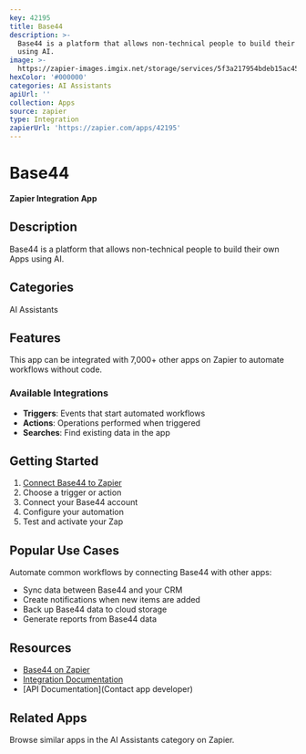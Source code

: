 ```yaml
---
key: 42195
title: Base44
description: >-
  Base44 is a platform that allows non-technical people to build their own Apps
  using AI.
image: >-
  https://zapier-images.imgix.net/storage/services/5f3a217954bdeb15ac45e1d57c37cc47.png?auto=format%2Ccompress&ixlib=python-3.0.0&q=50
hexColor: '#000000'
categories: AI Assistants
apiUrl: ''
collection: Apps
source: zapier
type: Integration
zapierUrl: 'https://zapier.com/apps/42195'
---
```

# Base44

**Zapier Integration App**

## Description

Base44 is a platform that allows non-technical people to build their own Apps using AI.

## Categories

AI Assistants

## Features

This app can be integrated with 7,000+ other apps on Zapier to automate workflows without code.

### Available Integrations

- **Triggers**: Events that start automated workflows
- **Actions**: Operations performed when triggered
- **Searches**: Find existing data in the app

## Getting Started

1. [Connect Base44 to Zapier](https://zapier.com/apps/42195)
2. Choose a trigger or action
3. Connect your Base44 account
4. Configure your automation
5. Test and activate your Zap

## Popular Use Cases

Automate common workflows by connecting Base44 with other apps:

- Sync data between Base44 and your CRM
- Create notifications when new items are added
- Back up Base44 data to cloud storage
- Generate reports from Base44 data

## Resources

- [Base44 on Zapier](https://zapier.com/apps/42195)
- [Integration Documentation](https://zapier.com/apps/42195/integrations)
- [API Documentation](Contact app developer)

## Related Apps

Browse similar apps in the AI Assistants category on Zapier.
